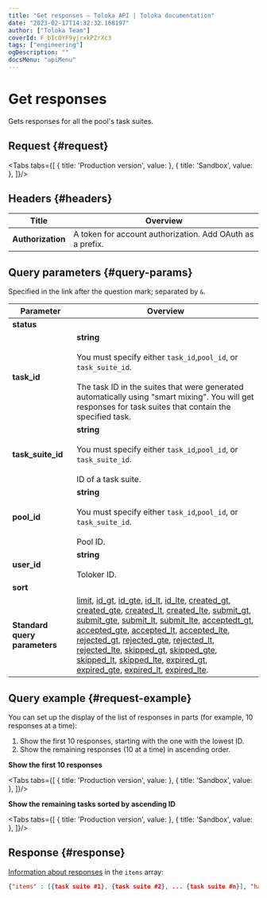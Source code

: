 ```yaml
---
title: "Get responses — Toloka API | Toloka documentation"
date: "2023-02-17T14:32:32.168197"
author: ["Toloka Team"]
coverId: F_bIcOYF9yjrxkPZrXc3
tags: ["engineering"]
ogDescription: ""
docsMenu: "apiMenu"
---
```



# Get responses

<Announce/>

Gets responses for all the pool's task suites.

## Request {#request}

<Tabs tabs={[
  { title: 'Production version', value: <ResultList1/> },
  { title: 'Sandbox', value: <ResultList2/> },
]}/>

## Headers {#headers}

Title | Overview
----- | -----
**Authorization** | A token for account authorization. Add OAuth as a prefix.

## Query parameters {#query-params}

Specified in the link after the question mark; separated by `&`.

Parameter | Overview
----- | -----
**status** | <ResultTable1/>
**task_id** | **string**<br/><br/>You must specify either `task_id`,`pool_id`, or `task_suite_id`.<br/><br/>The task ID in the suites that were generated automatically using "smart mixing". You will get responses for task suites that contain the specified task.
**task_suite_id** | **string**<br/><br/>You must specify either `task_id`,`pool_id`, or `task_suite_id`.<br/><br/>ID of a task suite.
**pool_id** | **string**<br/><br/>You must specify either `task_id`,`pool_id`, or `task_suite_id`.<br/><br/>Pool ID.
**user_id** | **string**<br/><br/>Toloker ID.
**sort** | <ResultTable2/>
**Standard query parameters** | [limit](/docs-new/api/standard-query-parameters#limit), [id_gt](/docs-new/api/standard-query-parameters#id_gt), [id_gte](/docs-new/api/standard-query-parameters#id_gte), [id_lt](/docs-new/api/standard-query-parameters#id_lt), [id_lte](/docs-new/api/standard-query-parameters#id_lte), [created_gt](/docs-new/api/standard-query-parameters#created_gt), [created_gte](/docs-new/api/standard-query-parameters#created_gte), [created_lt](/docs-new/api/standard-query-parameters#created_lt), [created_lte](/docs-new/api/standard-query-parameters#created_lte), [submit_gt](/docs-new/api/standard-query-parameters#submit_gt), [submit_gte](/docs-new/api/standard-query-parameters#submit_gte), [submit_lt](/docs-new/api/standard-query-parameters#submit_lt), [submit_lte](/docs-new/api/standard-query-parameters#submit_lte), [acceptedt_gt](/docs-new/api/standard-query-parameters#accepted_gt), [accepted_gte](/docs-new/api/standard-query-parameters#accepted_gte), [accepted_lt](/docs-new/api/standard-query-parameters#accepted_lt), [accepted_lte](/docs-new/api/standard-query-parameters#accepted_lte), [rejected_gt](/docs-new/api/standard-query-parameters#rejected_gt), [rejected_gte](/docs-new/api/standard-query-parameters#rejected_gte), [rejected_lt](/docs-new/api/standard-query-parameters#rejected_lt), [rejected_lte](/docs-new/api/standard-query-parameters#rejected_lte), [skipped_gt](/docs-new/api/standard-query-parameters#skipped_gt), [skipped_gte](/docs-new/api/standard-query-parameters#skipped_gte), [skipped_lt](/docs-new/api/standard-query-parameters#skipped_lt), [skipped_lte](/docs-new/api/standard-query-parameters#skipped_lte), [expired_gt](/docs-new/api/standard-query-parameters#expired_gt), [expired_gte](/docs-new/api/standard-query-parameters#expired_gte), [expired_lt](/docs-new/api/standard-query-parameters#expired_lt), [expired_lte](/docs-new/api/standard-query-parameters#expired_lte).

## Query example {#request-example}

You can set up the display of the list of responses in parts (for example, 10 responses at a time):

1. Show the first 10 responses, starting with the one with the lowest ID.
1. Show the remaining responses (10 at a time) in ascending order.

**Show the first 10 responses**

<Tabs tabs={[
  { title: 'Production version', value: <ResultList3/> },
  { title: 'Sandbox', value: <ResultList4/> },
]}/>

**Show the remaining tasks sorted by ascending ID**

<Tabs tabs={[
  { title: 'Production version', value: <ResultList5/> },
  { title: 'Sandbox', value: <ResultList6/> },
]}/>

## Response {#response}

[Information about responses](/docs-new/api/get-assignment-id) in the `items` array:

```json
{"items" : [{task suite #1}, {task suite #2}, ... {task suite #n}], "has_more": true}
```

<ContactGuideSupport/>